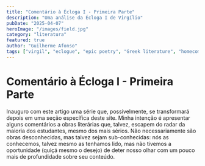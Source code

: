 ```yaml
---
title: "Comentário à Écloga I - Primeira Parte"
description: "Uma análise da Écloga I de Virgílio"
pubDate: "2025-04-07"
heroImage: "/images/field.jpg"
category: "literatura"
featured: true
author: "Guilherme Afonso"
tags: ["virgil", "eclogue", "epic poetry", "Greek literature", "homecoming", "identity"]
---
```


# Comentário à Écloga I - Primeira Parte

Inauguro com este artigo uma série que, possivelmente, se transformará depois em uma seção específica deste site. Minha intenção é apresentar alguns comentários a obras literárias que, talvez, escapem do radar da maioria dos estudantes, mesmo dos mais sérios. Não necessariamente são obras desconhecidas, mas talvez sejam sub-conhecidas: nós as conhecemos, talvez mesmo as tenhamos lido, mas não tivemos a oportunidade (quiçá mesmo o desejo) de deter nosso olhar com um pouco mais de profundidade sobre seu conteúdo.


